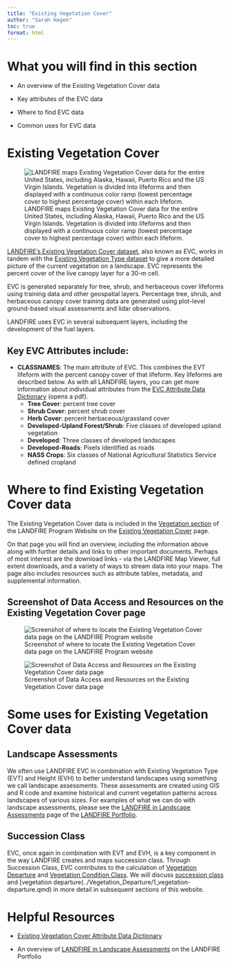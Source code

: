 ```yaml
---
title: "Existing Vegetation Cover"
author: "Sarah Hagen"
toc: true
format: html
---
```


# What you will find in this section

- An overview of the Existing Vegetation Cover data

- Key attributes of the EVC data

- Where to find EVC data

- Common uses for EVC data

# Existing Vegetation Cover
![LANDFIRE maps Existing Vegetation Cover data for the entire United States, including Alaska, Hawaii, Puerto Rico and the US Virgin Islands. Vegetation is divided into lifeforms and then displayed with a continuous color ramp (lowest percentage cover to highest percentage cover) within each lifeform.](images/EVC_map.bmp){fig-alt="A map of LANDFIRE Existing Vegetation Cover for the Contiguous US, Alaska, Hawaii, and Puerto Rico and the US Virgin Islands."}

[LANDFIRE’s Existing Vegetation Cover dataset](https://www.landfire.gov/vegetation/evc), also known as EVC, works in tandem with the [Existing Vegetation Type dataset](https://www.landfire.gov/vegetation/evt) to give a more detailed picture of the current vegetation on a landscape. EVC represents the percent cover of the live canopy layer for a 30-m cell.

EVC is generated separately for tree, shrub, and herbaceous cover lifeforms using training data and other geospatial layers. Percentage tree, shrub, and herbaceous canopy cover training data are generated using plot-level ground-based visual assessments and lidar observations.

LANDFIRE uses EVC in several subsequent layers, including the development of the fuel layers.

## Key EVC Attributes include:

-   **CLASSNAMES**: The main attribute of EVC. This combines the EVT lifeform with the percent canopy cover of that lifeform. Key lifeforms are described below. As with all LANDFIRE layers, you can get more information about individual attributes from the [EVC Attribute Data Dictionary](https://landfire.gov/sites/default/files/DataDictionary/LF2023/LF23_EVCADD_240.pdf) (opens a pdf).
    -   **Tree Cover**: percent tree cover
    -   **Shrub Cover**: percent shrub cover
    -   **Herb Cover**: percent herbaceous/grassland cover
    -   **Developed-Upland Forest/Shrub**: Five classes of developed upland vegetation
    -   **Developed**: Three classes of developed landscapes
    -   **Developed-Roads**: Pixels identified as roads
    -   **NASS Crops**: Six classes of National Agricultural Statistics Service defined cropland
  
# Where to find Existing Vegetation Cover data

The Existing Vegetation Cover data is included in the [Vegetation section](https://landfire.gov/vegetation) of the LANDFIRE Program Website on the [Existing Vegetation Cover](https://landfire.gov/vegetation/evc) page.

On that page you will find an overview, including the information above along with further details and links to other important documents. Perhaps of most interest are the download links - via the LANDFIRE Map Viewer, full extent downloads, and a variety of ways to stream data into your maps. The page also includes resources such as attribute tables, metadata, and supplemental information.

## Screenshot of Data Access and Resources on the Existing Vegetation Cover page

![Screenshot of where to locate the Existing Vegetation Cover data page on the LANDFIRE Program website](images/EVC_lfgov.bmp){fig-alt="Arrow pointing to the Existing Vegetation Cover link on the Vegetation page of the LANDFIRE Program website main page under the Current Vegetation section."}

![Screenshot of Data Access and Resources on the Existing Vegetation Cover data page ](images/EVC_page.bmp){fig-alt="Location on landfire.gov, the LANDFIRE Program website, of where to find the Data Access and Resources sections of the Existing Vegetation Cover data page. When you browse to landfire.gov/vegetation/evc, these resources are near the bottom of the page under the Data Access and Existing Vegetation Cover Resources headings."}

# Some uses for Existing Vegetation Cover data

## Landscape Assessments

We often use LANDFIRE EVC in combination with Existing Vegetation Type (EVT) and Height (EVH) to better understand landscapes using something we call landscape assessments. These assessments are created using GIS and R code and examine historical and current vegetation patterns across landscapes of various sizes. For examples of what we can do with landscape assessments, please see the [LANDFIRE in Landscape Assessments](https://storymaps.arcgis.com/collections/21a22e163439413c9ce1d8e2ef0b1311?item=3) page of the [LANDFIRE Portfolio](https://storymaps.arcgis.com/collections/21a22e163439413c9ce1d8e2ef0b1311).

## Succession Class

EVC, once again in combination with EVT and EVH, is a key component in the way LANDFIRE creates and maps succession class. Through Succession Class, EVC contributes to the calculation of [Vegetation Departure](https://www.landfire.gov/vegetation/vdep) and [Vegetation Condition Class](https://www.landfire.gov/vegetation/vcc). We will discuss [succession class](../Succession_Class/1_succession-class.qmd) and [vegetation departure(../Vegetation_Departure/1_vegetation-departure.qmd) in more detail in subsequent sections of this website.

# Helpful Resources

- [Existing Vegetation Cover Attribute Data Dictionary](https://landfire.gov/sites/default/files/DataDictionary/LF2023/LF23_EVCADD_240.pdf)

- An overview of [LANDFIRE in Landscape Assessments](https://storymaps.arcgis.com/collections/21a22e163439413c9ce1d8e2ef0b1311?item=3) on the LANDFIRE Portfolio